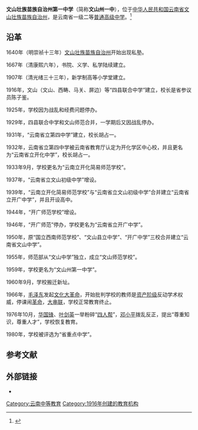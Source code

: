 {{coord|23.37268|N|104.242458|E|format=dms|region:CN_type:edu|display=title}}
{{高中
|图像          = 
|图像大小      =  
|图像说明      = 
|名称          = 文山壮族苗族自治州第一中学
|外文名称      = 
|校训          = 
|理念          = 
|建校          = 1916年
|闭校          = 
|复校          = 
|校庆日        = 
|类型          = [[公立学校|公立学校]] 
<!-- |共学或别学    = [[男女共学|男女共学]] 
|课程          = [[全日制|全日制]]课程 
|单位制或学年制= [[学年制|学年制]] 
|学科          = [[综合科|综合科]] 
|学期          = [[2学期制|2学期制]]  -->
|年级          = 
|班级          = 
|创立者        = 
|党委书记      = 
|校长          = 
|副校长        = 
|教师          = 287人
|职工          = 
|学生          = 4142人
|面积          = 245亩
|建筑面积      = 
|旧校名        = 四县联合中学<br /> 云南省立第四中学<br />云南省立开化中学 <br /> 云南立开化简易师范学校<br />云南省立开广中学<br />文山州第一中学
|刊物          = 
|隶属          = 
|学区          = 
|地址          = {{CHN}}[[云南省|云南省]][[文山壮族苗族自治州|文山壮族苗族自治州]]文山县开化镇秀峰路158号
|邮编          = 663000
|电话          = <!-- {{Tel|86|区号|号码 }} -->
|网站          = <!-- {{URL|http://www.ynwsxyz.com/}} -->
|标志          = <!-- [[Image:|250px]]-->
|体育项目      = 
|校色          = 
|吉祥物        = 
|宗教          = 
|脚註          = 
}} 
'''文山壮族苗族自治州第一中学'''（简称'''文山州一中'''），位于[[中华人民共和国|中华人民共和国]][[云南省|云南省]][[文山壮族苗族自治州|文山壮族苗族自治州]]，是云南省一级二等[[普通高级中学|普通高级中学]]。<ref>{{cite news|author=|url=http://www.ynwsxyz.com:88/E_ReadNews.asp?NewsID=311|title=文山县第一中学简介|newspaper=文山县第一中学|date=|language=zh-hans|location=|deadurl=yes|archiveurl=https://web.archive.org/web/20170425040829/http://www.ynwsxyz.com:88/E_ReadNews.asp?NewsID=311|archivedate=2017-04-25}}</ref>

==沿革==
1640年（明崇祯十三年）[[文山壮族苗族自治州|文山壮族苗族自治州]]开始出现私塾。

1667年（清康熙六年），书院、义学、私学陆续建立。

1907年（清光绪三十三年），新学制高等小学堂建立。

1916年，文山（文山、西畴、马关、屏边）等“四县联合中学”建立，校长是省参议员陈子鉴。

1925年，学校因为战乱和经费问题停办。

1929年，四县联合中学和文山师范合并，一学期后又因战乱停办。

1931年，“云南省立第四中学”建立，校长胡占一。

1932年，云南省立第四中学被云南省教育厅认定为开化学区中心校，并且更名为“云南省立开化中学”，校长胡占一。

1933年9月，学校更名为“云南立开化简易师范学校”。

1937年，“云南省立文山初级中学”增设。

1939年，“云南立开化简易师范学校”与“云南省立文山初级中学”合并建立“云南省立开广中学”，并且开设高中。

1944年，“开广师范学校”增设。

1946年，“开广师范”停办，学校更名为“云南省立开广中学”。

1950年，原“国立西南师范学校”、“文山县立中学”、“开广中学”三校合并建立“云南省文山中学”。

1955年，师范部从“文山中学”独立，成立“文山师范学校”。

1959年，学校更名为“文山州第一中学”。

1960年9月，学校搬迁新址。

1966年，[[毛泽东|毛泽东]]发起[[文化大革命|文化大革命]]，开始批判学校的教师是[[资产阶级|资产阶级]]反动学术权威，停课闹[[革命|革命]]，[[大串联|大串联]]，学校正常教育终止。

1976年10月，[[华国锋|华国锋]]、[[叶剑英|叶剑英]]一举粉碎“[[四人帮|四人帮]]”，[[邓小平|邓小平]]拨乱反正，提出“尊重知识，尊重人才”，学校恢复教育。

1980年，学校被评选为“省重点中学”。

==参考文献==
{{reflist}}

==外部链接==
* {{Official website|1= http://www.ynwsxyz.com/}}

{{云南省一级普通高级中学}}

{{DEFAULTSORT: W文}}
[[Category:云南中等教育|Category:云南中等教育]]
[[Category:1916年创建的教育机构|Category:1916年创建的教育机构]]
